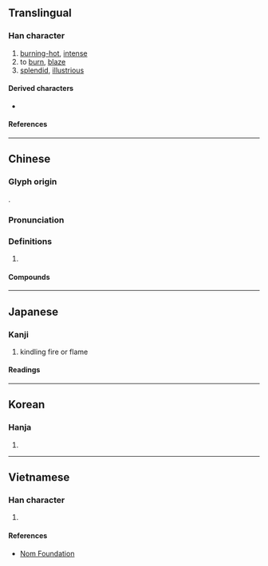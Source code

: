 {{also|炽}}
{{character info/new}}
==Translingual==

===Han character===
{{Han char|rn=86|rad=火|as=12|sn=16|four=93850|canj=FYIA|ids=⿰火戠}}

# [[burning-hot]], [[intense]]
# to [[burn]], [[blaze]]
# [[splendid]], [[illustrious]]

====Derived characters====
* {{l|mul|[[𢹊]]}}

====References====
{{Han ref|kx=0681.260|dkj=19385|hdz=32236.080|uh=71BE}}

----

==Chinese==
{{zh-forms|s=炽}}

===Glyph origin===
{{Han etym}}
{{Han compound|火|戠|t1=fire|c1=s|c2=p|ls=psc}}.

===Pronunciation===
{{zh-pron
|m=chì
|c=ci3
|mc=y
|oc=y
|cat=
}}

===Definitions===
{{zh-hanzi}}

# {{rfdef|zh}}

====Compounds====
{{zh-der|熯天熾地|白熾電燈|熾炭|熾茂|熾烈|火熾|白熾燈|白熾|熾結|熾盛|熾愛|熾然|熾熱|豐熾}}

----

==Japanese==

===Kanji===
{{ja-kanji|grade=|rs=火12}}

# kindling fire or flame

====Readings====
{{ja-readings
|goon=し
|kanon=し
|kun=さか-ん, おこ-す
}}

----

==Korean==

===Hanja===
{{ko-hanja|hangeul=치|eumhun=|rv=chi|mr=ch'i|y=chi}}

# {{defn|lang=ko|sort=火12}}

----

==Vietnamese==

===Han character===
{{vi-readings|rs=火12| hanviet = [[xé]], [[xế]], [[xi]], [[sí]], [[xí]]}}

# {{defn|lang=vi|sort=火12}}

====References====
*[http://nomfoundation.org/common/nom_details.php?codepoint=71be Nom Foundation]